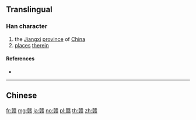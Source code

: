 {{character info/new}}
{{also|贛}}
==Translingual==

===Han character===
{{Han char|rn=154|rad=贝|as=17|sn=21|four=|canj=YJHEO|ids=⿰章⿳夂工贝}}

# the [[Jiangxi]] [[province]] of [[China]]
# [[places]] [[therein]]

====References====
* {{Han ref|kx=1213.211|hdz=63662.010|uh=8D63|ud=36195}}

----

==Chinese==
{{zh-see|贛}}

[[fr:赣]]
[[mg:赣]]
[[ja:赣]]
[[no:赣]]
[[pl:赣]]
[[th:赣]]
[[zh:赣]]